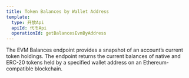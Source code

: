 ```yaml
---
title: Token Balances by Wallet Address
template:
  type: 开放Api
  apiId: 代币Api
  operationId: getBalancesEvmByAddress
---
```


The EVM Balances endpoint provides a snapshot of an account’s current token holdings. The endpoint returns the current balances of native and ERC-20 tokens held by a specified wallet address on an Ethereum-compatible blockchain.
